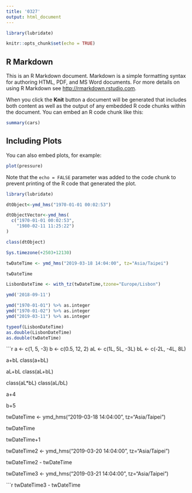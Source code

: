 ```yaml
---
title: '0327'
output: html_document
---
```

```r
library(lubridate)
```

```r
knitr::opts_chunk$set(echo = TRUE)
```

## R Markdown

This is an R Markdown document. Markdown is a simple formatting syntax for authoring HTML, PDF, and MS Word documents. For more details on using R Markdown see <http://rmarkdown.rstudio.com>.

When you click the **Knit** button a document will be generated that includes both content as well as the output of any embedded R code chunks within the document. You can embed an R code chunk like this:

```r
summary(cars)
```

## Including Plots

You can also embed plots, for example:

```r
plot(pressure)
```

Note that the `echo = FALSE` parameter was added to the code chunk to prevent printing of the R code that generated the plot.
```r
library(lubridate)
```
```r
dtObject<-ymd_hms("1970-01-01 00:02:53") 
```

```r
dtObjectVector<-ymd_hms(
  c("1970-01-01 00:02:53",
    "1980-02-11 11:25:22")
)
```

```r
class(dtObject)
```

```r
Sys.timezone(+2503+12130)
```
```r
twDateTime <- ymd_hms("2019-03-18 14:04:00", tz="Asia/Taipei")
```

```r
twDateTime
```
```r
LisbonDateTime <- with_tz(twDateTime,tzone="Europe/Lisbon")
```

```r
ymd('2018-09-11')
```
```r
ymd("1970-01-01") %>% as.integer
ymd("1970-01-02") %>% as.integer
ymd("2019-03-11") %>% as.integer
```

```r
typeof(LisbonDateTime)
as.double(LisbonDateTime)
as.double(twDateTime)
```
```r
a <- c(1, 5, -3)
b <- c(0.5, 12, 2)
aL <- c(1L, 5L, -3L)
bL <- c(-2L, -4L, 8L)


a+bL
class(a+bL)

aL+bL
class(aL+bL)

class(aL*bL)
class(aL/bL)

a+4

b+5


twDateTime <- ymd_hms("2019-03-18 14:04:00", tz="Asia/Taipei")


twDateTime 

twDateTime+1


twDateTime2 <- ymd_hms("2019-03-20 14:04:00", tz="Asia/Taipei")


twDateTime2 - twDateTime


twDateTime3 <- ymd_hms("2019-03-21 14:04:00", tz="Asia/Taipei")

```r
twDateTime3 - twDateTime
